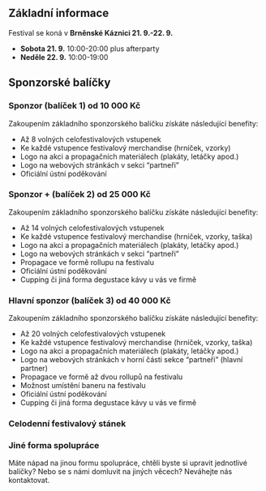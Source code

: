 ## Základní informace

Festival se koná v **Brněnské Káznici 21. 9.-22. 9.**

- **Sobota 21. 9.** 10:00-20:00 plus afterparty
- **Neděle 22. 9.** 10:00-19:00

## Sponzorské balíčky


### Sponzor  (balíček 1) od 10 000 Kč

Zakoupením základního sponzorského balíčku získáte následující benefity:

- Až 8 volných celofestivalových vstupenek
- Ke každé vstupence festivalový merchandise (hrníček, vzorky)
- Logo na akci a propagačních materiálech (plakáty, letáčky apod.)
- Logo na webových stránkách v sekci “partneři”
- Oficiální ústní poděkování

### Sponzor + (balíček 2) od 25 000 Kč

Zakoupením základního sponzorského balíčku získáte následující benefity:

- Až 14 volných celofestivalových vstupenek
- Ke každé vstupence festivalový merchandise (hrníček, vzorky, taška)
- Logo na akci a propagačních materiálech (plakáty, letáčky apod.)
- Logo na webových stránkách v sekci “partneři”
- Propagace ve formě rollupu na festivalu
- Oficiální ústní poděkování
- Cupping či jiná forma degustace kávy u vás ve firmě

### Hlavní sponzor (balíček 3) od 40 000 Kč
Zakoupením základního sponzorského balíčku získáte následující benefity:

- Až 20 volných celofestivalových vstupenek
- Ke každé vstupence festivalový merchandise (hrníček, vzorky, taška)
- Logo na akci a propagačních materiálech (plakáty, letáčky apod.)
- Logo na webových stránkách v horní části sekce “partneři” (hlavní partner)
- Propagace ve formě až dvou rollupů na festivalu
- Možnost umístění baneru na festivalu
- Oficiální ústní poděkování
- Cupping či jiná forma degustace kávy u vás ve firmě

### Celodenní festivalový stánek


### Jiné forma spolupráce

Máte nápad na jinou formu spolupráce, chtěli byste si upravit jednotlivé balíčky? Nebo se s námi domluvit na jiných věcech? Neváhejte nás kontaktovat.
